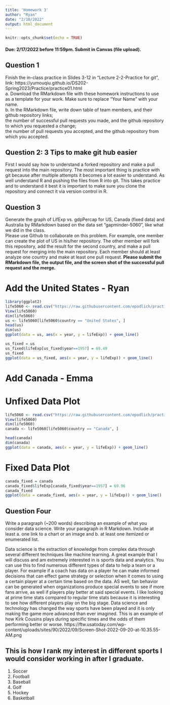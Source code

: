 ```yaml
---
title: 'Homework 3'
author: "Ryan"
date: "2/10/2022"
output: html_document
---
```


```r
knitr::opts_chunk$set(echo = TRUE)
```

#### Due: 2/17/2022 before 11:59pm. Submit in Canvas (file upload).

## Question 1

Finish the in-class practice in Slides 3-12 in "Lecture 2-2-Practice for git", link: https://yumouqiu.github.io/DS202-Spring2023/Practice/practice01.html  
    a. Download the RMarkdown file with these homework instructions to use as a template for your work. Make sure to replace "Your Name" with your name.  
    b. In the RMarkdown file, write down table of team members, and their github repository links;   
the number of successful pull requests you made, and the github repository to which you requested a change;  
the number of pull requests you accepted, and the github repository from which you accepted.  

## Question 2: 3 Tips to make git hub easier

First I would say how to understand a forked repository and make a pull request into the main repository. The most important thing is practice with git because after multiple attempts it becomes a lot easier to understand. As well understand R and pushing the files from R into git. This takes practice and to understand it best it is important to make sure you clone the repository and connect it via version control in R.

## Question 3

Generate the graph of LifExp vs. gdpPercap for US, Canada (fixed data) and Australia by RMarkdown based on the data set "gapminder-5060", like what we did in the class.  
Please use Github to collaborate on this problem. For example, one member can create the plot of US in his/her repository. The other member will fork this repository, add the result for the second country, and make a pull request for merging into the main repository. Each member should at least analyze one country and make at least one pull request. **Please submit the RMarkdown file, the output file, and the screen shot of the successful pull request and the merge.**


# Add the United States - Ryan

```r
library(ggplot2)
life5060 <- read.csv("https://raw.githubusercontent.com/epodlich/practice1-ryancorydon8/main/gapminder-5060%20.csv")
View(life5060)
dim(life5060)
us <- life5060[life5060$country == "United States", ]
head(us)
dim(us)
ggplot(data = us, aes(x = year, y = lifeExp)) + geom_line()
```

```r
us_fixed = us
us_fixed$lifeExp[us_fixed$year==1957] = 69.49
us_fixed
ggplot(data = us_fixed, aes(x = year, y = lifeExp)) + geom_line()
```


# Add Canada - Emma

# Unfixed Data Plot

```r
life5060 <- read.csv("https://raw.githubusercontent.com/epodlich/practice1-ryancorydon8/main/gapminder-5060%20.csv")
View(life5060)
dim(life5060)
canada <- life5060[life5060$country == "Canada", ]

head(canada)
dim(canada)
ggplot(data = canada, aes(x = year, y = lifeExp)) + geom_line()
```
# Fixed Data Plot

```r
canada_fixed = canada
canada_fixed$lifeExp[canada_fixed$year==1957] = 69.96
canada_fixed
ggplot(data = canada_fixed, aes(x = year, y = lifeExp)) + geom_line()
```

## Question Four

Write a paragraph (~200 words) describing an example of what you consider data science. Write your paragraph in R Markdown. Include at least 
    a. one link to a chart or an image and 
    b. at least one itemized or enumerated list.
    
Data science is the extraction of knowledge from complex data through several different techniques like machine learning. A great example that I will discuss and am extremely interested in is sports data and analytics. You can use this to find numerous different types of data to help a team or a player. For example if a coach has data on a player he can make informed decisions that can effect game strategy or selection when it comes to using a certain player at a certain time based on the data. AS well, fan behavior can be generated when organizations produce special events to see if more fans arrive, as well if players play better at said special events. I like looking at prime time stats compared to regular time stats because it is interesting to see how different players play on the big stage. Data science and technology has changed the way sports have been played and it is only making the game more advanced than ever imagined. 
This is an example of how Kirk Cousins plays during specific times and the odds of them performing better or worse.  https://ftw.usatoday.com/wp-content/uploads/sites/90/2022/09/Screen-Shot-2022-09-20-at-10.35.55-AM.png


## This is how I rank my interest in different sports I would consider working in after I graduate.
1. Soccer
2. Football
3. Baseball
4. Golf
5. Hockey
5. Basketball
  


